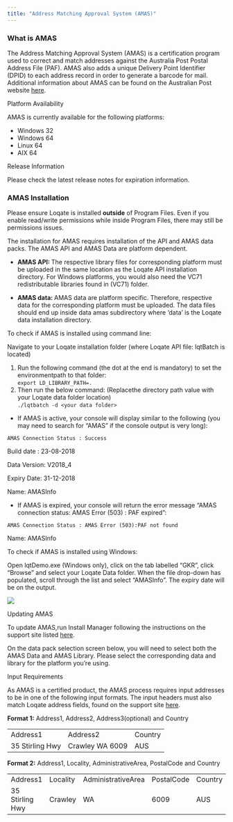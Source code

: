 ```yaml
---
title: "Address Matching Approval System (AMAS)"
---
```


### What is AMAS

The Address Matching Approval System (AMAS) is a certification program used to correct and match addresses against the Australia Post Postal Address File (PAF). AMAS also adds a unique Delivery Point Identifier (DPID) to each address record in order to generate a barcode for mail. Additional information about AMAS can be found on the Australian Post website [here](https://auspost.com.au/business/marketing-and-communications/business-letter-services/barcoding-process/address-matching-approval-system-amas?fm=search-organic:amas:2).

Platform Availability

AMAS is currently available for the following platforms:

- Windows 32
- Windows 64
- Linux 64
- AIX 64

Release Information

Please check the latest release notes for expiration information.

### AMAS Installation

Please ensure Loqate is installed **outside** of Program Files. Even if you enable read/write permissions while inside Program Files, there may still be permissions issues.

The installation for AMAS requires installation of the API and AMAS data packs. The AMAS API and AMAS Data are platform dependent.

- **AMAS API:&#xA0;**&#x54;he respective library files for corresponding platform must be uploaded in the same location as the Loqate API installation directory. For Windows platforms, you would also need the VC71 redistributable libraries found in (VC71) folder.

* **AMAS data:&#xA0;**&#x41;MAS data are platform specific. Therefore, respective data for the corresponding platform must be uploaded. The data files should end up inside data amas subdirectory where ‘data’ is the Loqate data installation directory.

To check if AMAS is installed using command line:

Navigate to your Loqate installation folder (where Loqate API file: lqtBatch is located)

1. Run the following command (the dot at the end is mandatory) to set the environmentpath to that folder:\
   `export LD_LIBRARY_PATH=.`
2. Then run the below command: (Replacethe directory path value with your Loqate data folder location)\
   `./lqtbatch -d <your data folder>`

- If AMAS is active, your console will display similar to the following (you may need to search for “AMAS” if the console output is very long):

`AMAS Connection Status : Success`

Build date : 23-08-2018

Data Version: V2018_4

Expiry Date: 31-12-2018

Name: AMASInfo

- If AMAS is expired, your console will return the error message “AMAS connection status: AMAS Error (503) : PAF expired”:

`AMAS Connection Status : AMAS Error (503):PAF not found`

Name: AMASInfo

To check if AMAS is installed using Windows:

Open lqtDemo.exe (Windows only), click on the tab labelled “GKR”, click “Browse” and select your Loqate Data folder. When the file drop-down has populated, scroll through the list and select “AMASInfo”. The expiry date will be on the output.

<Frame caption="">
  <img src="/images/3f903ebf-AMAS_demo_expirydate-300x223.png" />
</Frame>

Updating AMAS

To update AMAS,run Install Manager following the instructions on the support site listed [here](/installers/data-installation-and-update-process/).

On the data pack selection screen below, you will need to select both the AMAS Data and AMAS Library. Please select the corresponding data and library for the platform you’re using.

Input Requirements

As AMAS is a certified product, the AMAS process requires input addresses to be in one of the following input formats. The input headers must also match Loqate address fields, found on the support site [here](/field-descriptions/addfields/).

**Format 1:** Address1, Address2, Address3(optional) and Country

|                 |                 |         |
| --------------- | --------------- | ------- |
| Address1        | Address2        | Country |
| 35 Stirling Hwy | Crawley WA 6009 | AUS     |

**Format 2:** Address1, Locality, AdministrativeArea, PostalCode and Country

|                 |          |                    |            |         |
| --------------- | -------- | ------------------ | ---------- | ------- |
| Address1        | Locality | AdministrativeArea | PostalCode | Country |
| 35 Stirling Hwy | Crawley  | WA                 | 6009       | AUS     |
